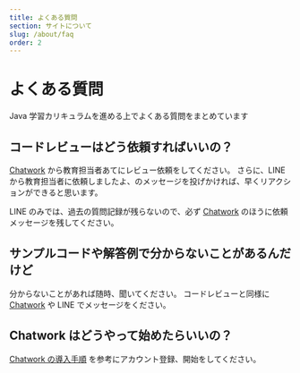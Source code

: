 ```yaml
---
title: よくある質問
section: サイトについて
slug: /about/faq
order: 2
---
```


# よくある質問

Java 学習カリキュラムを進める上でよくある質問をまとめています

## コードレビューはどう依頼すればいいの？

[Chatwork](https://go.chatwork.com/ja/) から教育担当者あてにレビュー依頼をしてください。
さらに、LINE から教育担当者に依頼しましたよ、のメッセージを投げかければ、早くリアクションができると思います。

LINE のみでは、過去の質問記録が残らないので、必ず [Chatwork](https://go.chatwork.com/ja/) のほうに依頼メッセージを残してください。

## サンプルコードや解答例で分からないことがあるんだけど

分からないことがあれば随時、聞いてください。
コードレビューと同様に [Chatwork](https://go.chatwork.com/ja/) や LINE でメッセージをください。

## Chatwork はどうやって始めたらいいの？

[Chatwork の導入手順](./how-to-start-chatwork) を参考にアカウント登録、開始をしてください。
